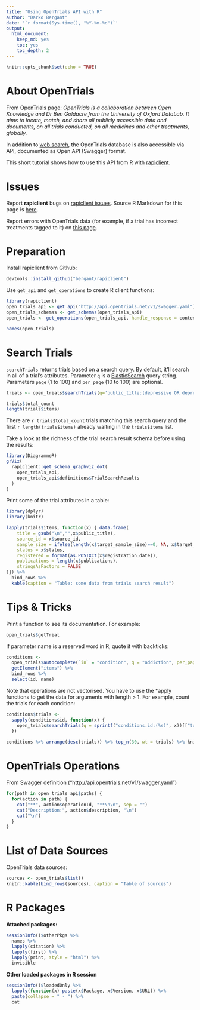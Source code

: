 ```yaml
---
title: "Using OpenTrials API with R"
author: "Darko Bergant"
date: '`r format(Sys.time(), "%Y-%m-%d")`'
output: 
  html_document: 
    keep_md: yes
    toc: yes
    toc_depth: 2
---
```


```r
knitr::opts_chunk$set(echo = TRUE)
```

# About OpenTrials

From [OpenTrials](http://opentrials.net) page: _OpenTrials is a collaboration between
Open Knowledge and Dr Ben Goldacre from the University of Oxford DataLab. It
aims to locate, match, and share all publicly accessible data and documents, on
all trials conducted, on all medicines and other treatments, globally._

In addition to [web search](http://explorer.opentrials.net/search), the 
OpenTrials database is also accessible via API, documented as Open API (Swagger)
format. 

This short tutorial shows how to use this API from R with 
[rapiclient](https://github.com/bergant/rapiclient).

# Issues

Report **rapiclient** bugs on [rapiclient issues](https://github.com/bergant/rapiclient/issues).
Source R Markdown for this page is [here](https://github.com/bergant/OpenTrialsRDemo).

Report errors with OpenTrials data (for example, if a trial has incorrect
treatments tagged to it) on [this
page](http://explorer.opentrials.net/flag-error).


# Preparation
Install rapiclient from Github:
```r
devtools::install_github("bergant/rapiclient")
```

Use `get_api` and `get_operations` to create R client functions:

```r
library(rapiclient)
open_trials_api <- get_api("http://api.opentrials.net/v1/swagger.yaml")
open_trials_schemas <- get_schemas(open_trials_api)
open_trials <- get_operations(open_trials_api, handle_response = content_or_stop)

names(open_trials)
```


# Search Trials

`searchTrials` returns trials based on a search query. By default, it’ll search 
in all of a trial’s attributes. Parameter `q` is a 
[ElasticSearch](https://www.elastic.co/guide/en/elasticsearch/reference/2.3/query-dsl-query-string-query.html#query-string-syntax)
query string. Parameters `page` (1 to 100) and `per_page` (10 to 100) are
optional.

```r
trials <- open_trials$searchTrials(q='public_title:(depressive OR depression)')

trials$total_count
length(trials$items)
```

There are `r trials$total_count` trials matching this search query and
the first `r length(trials$items)` already waiting in the `trials$items` list.

Take a look at the richness of the trial search result schema
before using the results:

```r
library(DiagrammeR)
grViz(
  rapiclient::get_schema_graphviz_dot(
    open_trials_api, 
    open_trials_api$definitions$TrialSearchResults
  ) 
)
```

Print some of the trial attributes in a table:

```r
library(dplyr)
library(knitr)

lapply(trials$items, function(x) { data.frame(
    title = gsub("\n","",x$public_title), 
    source_id = x$source_id,
    sample_size = ifelse(length(x$target_sample_size)==0, NA, x$target_sample_size),
    status = x$status,
    registered = format(as.POSIXct(x$registration_date)),
    publications = length(x$publications),
    stringsAsFactors = FALSE
)}) %>% 
  bind_rows %>% 
  kable(caption = "Table: some data from trials search result")

```

# Tips & Tricks

Print a function to see its documentation. For example: 
```r
open_trials$getTrial
```

If parameter name is a reserved word in R, quote it with backticks:
```r
conditions <- 
  open_trials$autocomplete(`in` = "condition", q = "addiction", per_page = 100) %>% 
  getElement("items") %>% 
  bind_rows %>%  
  select(id, name)
```

Note that operations are not vectorised. You have to use the *apply functions to
get the data for arguments with length > 1. For example, count the trials for
each condition:

```r
conditions$trials <- 
  sapply(conditions$id, function(x) {
    open_trials$searchTrials(q = sprintf("conditions.id:(%s)", x))[["total_count"]] 
  })  
  
conditions %>% arrange(desc(trials)) %>% top_n(30, wt = trials) %>% knitr::kable(.)
```

# OpenTrials Operations
From Swagger definition ("http://api.opentrials.net/v1/swagger.yaml") 

```r

for(path in open_trials_api$paths) {
  for(action in path) {
    cat("**", action$operationId, "**\n\n", sep = "")
    cat("Description:", action$description, "\n")
    cat("\n")
  }
}

```

# List of Data Sources
OpenTrials data sources:
```r
sources <- open_trials$list()
knitr::kable(bind_rows(sources), caption = "Table of sources")
```

# R Packages
**Attached packages:**
```r
sessionInfo()$otherPkgs %>%
  names %>% 
  lapply(citation) %>% 
  lapply(first) %>% 
  lapply(print, style = "html") %>% 
  invisible

```

**Other loaded packages in R session**

```r
sessionInfo()$loadedOnly %>%
  lapply(function(x) paste(x$Package, x$Version, x$URL)) %>% 
  paste(collapse = " - ") %>% 
  cat

```



